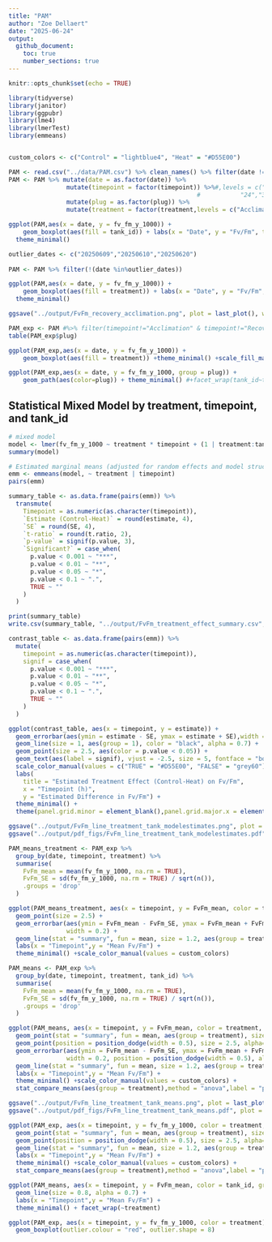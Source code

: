 ```yaml
---
title: "PAM"
author: "Zoe Dellaert"
date: "2025-06-24"
output: 
  github_document:
    toc: true
    number_sections: true
---
```


```r
knitr::opts_chunk$set(echo = TRUE)
```

```r
library(tidyverse)
library(janitor)
library(ggpubr)
library(lme4)
library(lmerTest)
library(emmeans)


custom_colors <- c("Control" = "lightblue4", "Heat" = "#D55E00")

PAM <- read.csv("../data/PAM.csv") %>% clean_names() %>% filter(date != "20250519")
PAM <- PAM %>% mutate(date = as.factor(date)) %>% 
                mutate(timepoint = factor(timepoint)) %>%#,levels = c("0","1","3","6","12",
                                                    #           "24","36","48","72","120","170"), ordered = TRUE)) %>% 
                mutate(plug = as.factor(plug)) %>%
                mutate(treatment = factor(treatment,levels = c("Acclimation","Recovery","Control","Heat", ordered=TRUE)))

ggplot(PAM,aes(x = date, y = fv_fm_y_1000)) + 
    geom_boxplot(aes(fill = tank_id)) + labs(x = "Date", y = "Fv/Fm", title = "Fv/Fm by Date and Tank") +
  theme_minimal()

outlier_dates <- c("20250609","20250610","20250620")
  
PAM <- PAM %>% filter(!(date %in%outlier_dates))

ggplot(PAM,aes(x = date, y = fv_fm_y_1000)) + 
    geom_boxplot(aes(fill = treatment)) + labs(x = "Date", y = "Fv/Fm", title = "Fv/Fm by Date and Tank") +
  theme_minimal()

ggsave("../output/FvFm_recovery_acclimation.png", plot = last_plot(), width = 8, height = 4)
```

```r
PAM_exp <- PAM #%>% filter(timepoint!="Acclimation" & timepoint!="Recovery")
table(PAM_exp$plug)

ggplot(PAM_exp,aes(x = date, y = fv_fm_y_1000)) + 
    geom_boxplot(aes(fill = treatment)) +theme_minimal() +scale_fill_manual(values = custom_colors) 

ggplot(PAM_exp,aes(x = date, y = fv_fm_y_1000, group = plug)) + 
    geom_path(aes(color=plug)) + theme_minimal() #+facet_wrap(tank_id~treatment)
```

## Statistical Mixed Model by treatment, timepoint, and tank_id

```r
# mixed model
model <- lmer(fv_fm_y_1000 ~ treatment * timepoint + (1 | treatment:tank_id), data = PAM_exp)
summary(model)

# Estimated marginal means (adjusted for random effects and model structure)
emm <- emmeans(model, ~ treatment | timepoint)
pairs(emm)
```

```r
summary_table <- as.data.frame(pairs(emm)) %>%
  transmute(
    Timepoint = as.numeric(as.character(timepoint)),
    `Estimate (Control-Heat)` = round(estimate, 4),
    `SE` = round(SE, 4),
    `t-ratio` = round(t.ratio, 2),
    `p-value` = signif(p.value, 3),
    `Significant?` = case_when(
      p.value < 0.001 ~ "***",
      p.value < 0.01 ~ "**",
      p.value < 0.05 ~ "*",
      p.value < 0.1 ~ ".",
      TRUE ~ ""
    )
  )

print(summary_table)
write.csv(summary_table, "../output/FvFm_treatment_effect_summary.csv", row.names = FALSE)
```

```r
contrast_table <- as.data.frame(pairs(emm)) %>%
  mutate(
    timepoint = as.numeric(as.character(timepoint)),
    signif = case_when(
      p.value < 0.001 ~ "***",
      p.value < 0.01 ~ "**",
      p.value < 0.05 ~ "*",
      p.value < 0.1 ~ ".",
      TRUE ~ ""
    )
  )

ggplot(contrast_table, aes(x = timepoint, y = estimate)) +
  geom_errorbar(aes(ymin = estimate - SE, ymax = estimate + SE),width = 3, alpha = 0.6) +
  geom_line(size = 1, aes(group = 1), color = "black", alpha = 0.7) +
  geom_point(size = 2.5, aes(color = p.value < 0.05)) +
  geom_text(aes(label = signif), vjust = -2.5, size = 5, fontface = "bold", color = "black") +
  scale_color_manual(values = c("TRUE" = "#D55E00", "FALSE" = "grey60"), name = "p < 0.05") +
  labs(
    title = "Estimated Treatment Effect (Control-Heat) on Fv/Fm",
    x = "Timepoint (h)",
    y = "Estimated Difference in Fv/Fm") +
  theme_minimal() +
  theme(panel.grid.minor = element_blank(),panel.grid.major.x = element_blank())

ggsave("../output/FvFm_line_treatment_tank_modelestimates.png", plot = last_plot(), width = 8, height = 4)
ggsave("../output/pdf_figs/FvFm_line_treatment_tank_modelestimates.pdf", plot = last_plot(), width = 8, height = 4)
```





```r
PAM_means_treatment <- PAM_exp %>%
  group_by(date, timepoint, treatment) %>%
  summarise(
    FvFm_mean = mean(fv_fm_y_1000, na.rm = TRUE),
    FvFm_SE = sd(fv_fm_y_1000, na.rm = TRUE) / sqrt(n()),
    .groups = 'drop'
  )

ggplot(PAM_means_treatment, aes(x = timepoint, y = FvFm_mean, color = treatment,group = treatment)) +
  geom_point(size = 2.5) +
  geom_errorbar(aes(ymin = FvFm_mean - FvFm_SE, ymax = FvFm_mean + FvFm_SE),
                width = 0.2) +
  geom_line(stat = "summary", fun = mean, size = 1.2, aes(group = treatment)) +
  labs(x = "Timepoint",y = "Mean Fv/Fm") +
  theme_minimal() +scale_color_manual(values = custom_colors)

PAM_means <- PAM_exp %>%
  group_by(date, timepoint, treatment, tank_id) %>%
  summarise(
    FvFm_mean = mean(fv_fm_y_1000, na.rm = TRUE),
    FvFm_SE = sd(fv_fm_y_1000, na.rm = TRUE) / sqrt(n()),
    .groups = 'drop'
  )

ggplot(PAM_means, aes(x = timepoint, y = FvFm_mean, color = treatment, shape = tank_id)) +
  geom_point(stat = "summary", fun = mean, aes(group = treatment), size=2.5) +
  geom_point(position = position_dodge(width = 0.5), size = 2.5, alpha=0.5) +
  geom_errorbar(aes(ymin = FvFm_mean - FvFm_SE, ymax = FvFm_mean + FvFm_SE),
                width = 0.2, position = position_dodge(width = 0.5), alpha=0.5) +
  geom_line(stat = "summary", fun = mean, size = 1.2, aes(group = treatment)) +
  labs(x = "Timepoint",y = "Mean Fv/Fm") +
  theme_minimal() +scale_color_manual(values = custom_colors) +
  stat_compare_means(aes(group = treatment),method = "anova",label = "p.format",size = 2.5)

ggsave("../output/FvFm_line_treatment_tank_means.png", plot = last_plot(), width = 8, height = 4)
ggsave("../output/pdf_figs/FvFm_line_treatment_tank_means.pdf", plot = last_plot(), width = 8, height = 4)

ggplot(PAM_exp, aes(x = timepoint, y = fv_fm_y_1000, color = treatment, shape = tank_id)) +
  geom_point(stat = "summary", fun = mean, aes(group = treatment), size=2.5) +
  geom_point(position = position_dodge(width = 0.5), size = 2.5, alpha=0.5) +
  geom_line(stat = "summary", fun = mean, size = 1.2, aes(group = treatment)) +
  labs(x = "Timepoint",y = "Mean Fv/Fm") +
  theme_minimal() +scale_color_manual(values = custom_colors) +
  stat_compare_means(aes(group = treatment),method = "anova",label = "p.format",size = 3)

ggplot(PAM_means, aes(x = timepoint, y = FvFm_mean, color = tank_id, group = tank_id)) +
  geom_line(size = 0.8, alpha = 0.7) +
  labs(x = "Timepoint",y = "Mean Fv/Fm") +
  theme_minimal() + facet_wrap(~treatment)
```

```r
ggplot(PAM_exp, aes(x = timepoint, y = fv_fm_y_1000, color = treatment)) +
  geom_boxplot(outlier.colour = "red", outlier.shape = 8) 


```

